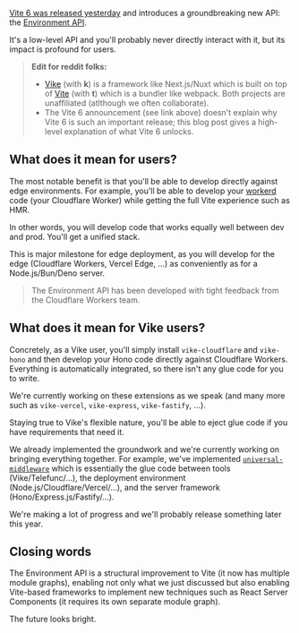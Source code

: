 
[Vite 6 was released yesterday](https://vite.dev/blog/announcing-vite6) and introduces a groundbreaking new API: the [Environment API](https://vite.dev/guide/api-environment.html).

It's a low-level API and you'll probably never directly interact with it, but its impact is profound for users.

> **Edit for reddit folks:**
> - [Vike](/) (with **k**) is a framework like Next.js/Nuxt which is built on top of [Vite](https://vite.dev) (with **t**) which is a bundler like webpack. Both projects are unaffiliated (atlthough we often collaborate).
> - The Vite 6 announcement (see link above) doesn't explain why Vite 6 is such an important release; this blog post gives a high-level explanation of what Vite 6 unlocks.

## What does it mean for users?

The most notable benefit is that you'll be able to develop directly against edge environments. For example, you'll be able to develop your [workerd](https://github.com/cloudflare/workerd) code (your Cloudflare Worker) while getting the full Vite experience such as HMR.

In other words, you will develop code that works equally well between dev and prod. You'll get a unified stack.

This is major milestone for edge deployment, as you will develop for the edge (Cloudflare Workers, Vercel Edge, ...) as conveniently as for a Node.js/Bun/Deno server.

> The Environment API has been developed with tight feedback from the Cloudflare Workers team.


## What does it mean for Vike users?

Concretely, as a Vike user, you'll simply install `vike-cloudflare` and `vike-hono` and then develop your Hono code directly against Cloudflare Workers. Everything is automatically integrated, so there isn't any glue code for you to write.

We're currently working on these extensions as we speak (and many more such as `vike-vercel`, `vike-express`, `vike-fastify`, ...).

Staying true to Vike's flexible nature, you'll be able to <Link href="/eject">eject</Link> glue code if you have requirements that need it.

We already implemented the groundwork and we're currently working on bringing everything together. For example, we've implemented [`universal-middleware`](https://github.com/magne4000/universal-middleware) which is essentially the glue code between tools (Vike/Telefunc/...), the deployment environment (Node.js/Cloudflare/Vercel/...), and the server framework (Hono/Express.js/Fastify/...).

We're making a lot of progress and we'll probably release something later this year.


## Closing words

The Environment API is a structural improvement to Vite (it now has multiple module graphs), enabling not only what we just discussed but also enabling Vite-based frameworks to implement new techniques such as React Server Components (it requires its own separate module graph).

The future looks bright.
